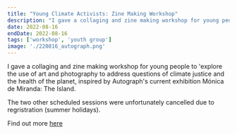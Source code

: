 ```yaml
---
title: "Young Climate Activists: Zine Making Workshop"
description: "I gave a collaging and zine making workshop for young people to 'explore the use of art and photography to address questions of climate justice and the health of the planet, inspired by Autograph's current exhibition Mónica de Miranda: The Island."
date: 2022-08-16
endDate: 2022-08-16
tags: ['workshop', 'youth group']
image: './220816_autograph.png'
---
```


I gave a collaging and zine making workshop for young people to 'explore the use of art and photography to address questions of climate justice and the health of the planet, inspired by Autograph's current exhibition Mónica de Miranda: The Island. 

The two other scheduled sessions were unfortunately cancelled due to regristration (summer holidays). 

Find out more [here](https://autograph.org.uk/events/young-climate-activists-zine-making-workshops)